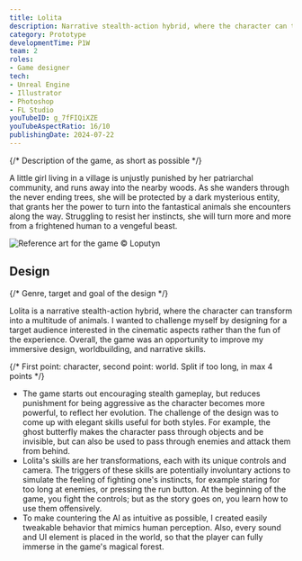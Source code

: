 ```yaml
---
title: Lolita
description: Narrative stealth-action hybrid, where the character can transform into a multitude of animals.
category: Prototype
developmentTime: P1W
team: 2
roles:
- Game designer
tech:
- Unreal Engine
- Illustrator
- Photoshop
- FL Studio
youTubeID: g_7fFIQiXZE
youTubeAspectRatio: 16/10
publishingDate: 2024-07-22
---
```


{/* Description of the game, as short as possible */}

A little girl living in a village is unjustly punished by her patriarchal community, and runs away into the nearby woods. As she wanders through the never ending trees, she will be protected by a dark mysterious entity, that grants her the power to turn into the fantastical animals she encounters along the way. Struggling to resist her instincts, she will turn more and more from a frightened human to a vengeful beast.

![Reference art for the game © Loputyn](./lolita-art.webp)

## Design

{/* Genre, target and goal of the design */}

Lolita is a narrative stealth-action hybrid, where the character can transform into a multitude of animals. I wanted to challenge myself by designing for a target audience interested in the cinematic aspects rather than the fun of the experience. Overall, the game was an opportunity to improve my immersive design, worldbuilding, and narrative skills.

{/* First point: character, second point: world. Split if too long, in max 4 points */}

* The game starts out encouraging stealth gameplay, but reduces punishment for being aggressive as the character becomes more powerful, to reflect her evolution. The challenge of the design was to come up with elegant skills useful for both styles. For example, the ghost butterfly makes the character pass through objects and be invisible, but can also be used to pass through enemies and attack them from behind.
* Lolita's skills are her transformations, each with its unique controls and camera. The triggers of these skills are potentially involuntary actions to simulate the feeling of fighting one's instincts, for example staring for too long at enemies, or pressing the run button. At the beginning of the game, you fight the controls; but as the story goes on, you learn how to use them offensively.
* To make countering the AI as intuitive as possible, I created easily tweakable behavior that mimics human perception. Also, every sound and UI element is placed in the world, so that the player can fully immerse in the game's magical forest.